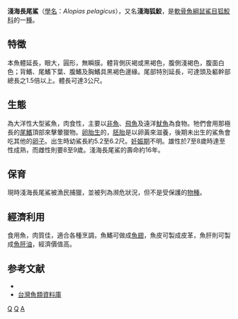 {{Speciesbox
| taxon =  Alopias pelagicus
| binomial_authority = [[Nakamura|Nakamura]], 1935
| image = Alopias pelagicus.jpg
| status = EN
| status_system = IUCN3.1
| status_ref = <ref name=IUCN>{{Cite iucn |author=Rigby, C.L., Barreto, R., Carlson, J., Fernando, D., Fordham, S., Francis, M.P., Herman, K., Jabado, R.W., Liu, K.M., Marshall, A., Pacoureau, N., Romanov, E., Sherley, R.B. & Winker, H. |title=''Alopias pelagicus'' |journal=[[The_IUCN_Red_List_of_Threatened_Species|The IUCN Red List of Threatened Species]] |volume=2019 |page=e.T161597A68607857 |publisher=[[IUCN|IUCN]] |date=2019 |url=https://www.iucnredlist.org/species/161597/68607857 |doi=}}</ref>
| range_map = Alopias pelagicus distmap.png
| range_map_caption = 分布区域 (蓝色)
}}

'''淺海長尾鯊'''（[[學名|學名]]：''Alopias pelagicus''），又名'''淺海狐鮫'''，是[[軟骨魚綱|軟骨魚綱]][[鼠鯊目|鼠鯊目]][[狐鮫科|狐鮫科]]的一[[種|種]]。

==特徵==
本魚體延長，眼大，圓形，無瞬膜。體背側灰褐或黑褐色，腹側淺褐色，腹面白色；背鰭、尾鰭下葉、腹鰭及胸鰭具黑褐色邊緣。尾部特別延長，可達頭及軀幹部總長之1.5倍以上。體長可達3公尺。

==生態==
為大洋性大型鯊魚，肉食性，主要以[[非魚|非魚]]、[[飛魚|飛魚]]及遠洋[[魷魚|魷魚]]為食物。牠們會用那極長的[[尾鰭|尾鰭]]頂部來擊暈獵物。[[卵胎生|卵胎生]]的，[[胚胎|胚胎]]是以卵黃來滋養，後期未出生的鯊魚會吃其他的[[卵子|卵子]]。出生時幼鯊長約5.2至6.2尺。[[妊娠期|妊娠期]]不明。雄性於7至8歲時達至性成熟，而雌性則要8至9歲。淺海長尾鯊的壽命約16年。

==保育==
現時淺海長尾鯊被漁民捕獵，並被列為濒危狀況，但不是受保護的[[物種|物種]]。

==經濟利用==
食用魚，肉質佳，適合各種烹調，魚鰭可做成[[魚翅|魚翅]]，魚皮可製成皮革，魚肝則可製成[[魚肝油|魚肝油]]，經濟價值高。

==参考文献==
{{Reflist}}
*{{FishBase_species|genus=Alopias|species=pelagicus|year=2011|month=12}}
*[http://fishdb.sinica.edu.tw/ 台灣魚類資料庫] {{Wayback|url=http://fishdb.sinica.edu.tw/ |date=20080410000437 }}
{{Taxonbar|from=Q1274522}}

[[Category:食用鱼|Q]]
[[Category:长尾鲨科|Q]]
[[Category:1935年描述的魚類|A]]